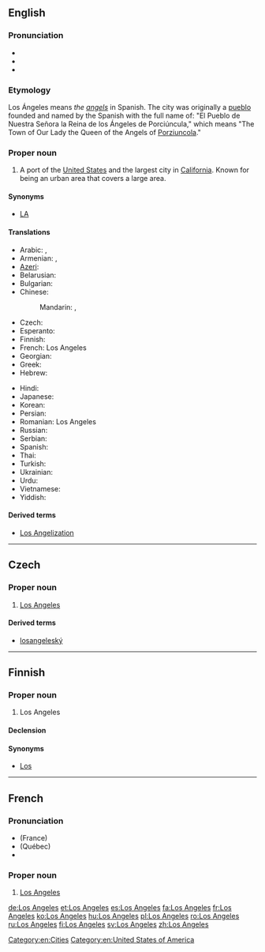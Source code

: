 ==English==
{{wikipedia}}

===Pronunciation===
* {{audio|En-ca-Los Angeles.ogg|Audio (CA)}}
* {{audio|en-uk-Los Angeles.ogg|Audio (UK)}}
* {{audio|en-us-Los Angeles.ogg|Audio (US)}}

===Etymology===
Los Ángeles means ''the [[angels]]'' in Spanish. The city was originally a [[pueblo]] founded and named by the Spanish with the full name of: "El Pueblo de Nuestra Señora la Reina de los Ángeles de Porciúncula," which means "The Town of Our Lady the Queen of the Angels of [[w:Porziuncola|Porziuncola]]."

===Proper noun===
{{en-proper noun|sg=[[los|Los]] [[angeles|Angeles]]}}

# A port of the [[United States]] and the largest city in [[California]]. Known for being an urban area that covers a large area.

====Synonyms====
* [[LA]]

====Translations====
{{trans-top|largest city in California}}
* Arabic: {{t|ar|لوس انجليس|m|tr=luus anjilis}},  {{t|ar|لوس أنجلوس|m|tr=luus anjiluus}}
* Armenian: {{t-|hy|Լոս Անջելես|tr=Los Anǰeles}}, {{t-|hy|Լոս|tr=Los}}
* [[Azeri]]: {{t-|az|Los-Anceles|xs=Azeri}}
* Belarusian: {{t|be|Лос-Анджэлес|m|tr=Los-Ándželes|xs=Belarusian}}
* Bulgarian: {{t|bg|Лос Анджелис|m|tr=Los Ánželis}}
* Chinese:
*: Mandarin: {{t-|cmn|洛杉磯|sc=Hani}}, {{t-|cmn|洛杉矶|tr=Luòshānjī|sc=Hani}}
* Czech: {{t-|cs|Los Angeles}}
* Esperanto: {{t|eo|Los-Anĝeleso|xs=Esperanto}}
* Finnish: {{t+|fi|Los Angeles}}
* French: Los Angeles
* Georgian: {{t|ka|ლოს-ანჯელესი|sc=Geor|xs=Georgian}}
* Greek: {{t|el|Λος Άντζελες|tr=Los Ántzeles}}
* Hebrew: {{t|he|לוס אנג'לס}}
{{trans-mid}}
* Hindi: {{t|hi|लॉस ऐन्जेलिस|tr=lŏs ainjēlis|xs=Hindi}}
* Japanese: {{t-|ja|ロサンゼルス|tr=Rosanzerusu}}
* Korean: {{t+|ko|로스앤젤레스|tr=Loseu-aenjelleseu|sc=Hang}}
* Persian: {{t+|fa|لس‌آنجلس|xs=Persian}}
* Romanian: Los Angeles
* Russian: {{t-|ru|Лос-Анджелес|m|s|tr=Los-Ándželes}}
* Serbian: {{t-|sr|Лос Анџелес|m|s|tr=Los Andželes|sc=Cyrl}}
* Spanish: {{t+|es|Los Ángeles|m|s}}
* Thai: {{t|th|ลอสแอนเจลิส|tr=lôt ae-nor-jay-lít}}
* Turkish: {{t-|tr|Los Angeles}}
* Ukrainian: {{t-|uk|Лос-Анджелес|m|tr=Los-Ándželes|xs=Ukrainian}}
* Urdu: {{t|ur|لاس اینجلس|xs=Urdu}}
* Vietnamese: {{t|vi|Lốt An giơ lét|xs=Vietnamese}}
* Yiddish: {{t|yi|לאָס־אַנדזשעלעס|tr=Los-Andželes|sc=Hebr|xs=Yiddish}}
{{trans-bottom}}

====Derived terms====
* [[Los Angelization]]

[[Category:en:Cities]]
[[Category:en:United States of America]]

----

==Czech==

===Proper noun===
{{cs-proper noun|g=n}}

# [[#English|Los Angeles]]

====Derived terms====
* [[losangeleský]]

----

==Finnish==

===Proper noun===
{{infl|fi|proper noun}}

# Los Angeles

====Declension====
{{fi-decl-risti|Los Angeles|nopl=1}}

====Synonyms====
* [[Los]] {{qualifier|informal}}

----

==French==

===Pronunciation===
* (France) {{IPA|los andʒəlɛs|lang=fr}}
* (Québec) {{IPA|los ɑ̃ʒɛl|lang=fr}}
* {{audio|Fr-Paris--Los Angeles.ogg|Audio (Paris)}}

===Proper noun===
{{fr-proper noun}}

# [[Los Angeles#English|Los Angeles]]

[[de:Los Angeles]]
[[et:Los Angeles]]
[[es:Los Angeles]]
[[fa:Los Angeles]]
[[fr:Los Angeles]]
[[ko:Los Angeles]]
[[hu:Los Angeles]]
[[pl:Los Angeles]]
[[ro:Los Angeles]]
[[ru:Los Angeles]]
[[fi:Los Angeles]]
[[sv:Los Angeles]]
[[zh:Los Angeles]]